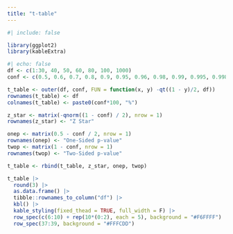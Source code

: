 ```yaml
---
title: "t-table"
---
```


```r
#| include: false

library(ggplot2)
library(kableExtra)
```


```r
#| echo: false
df <- c(1:30, 40, 50, 60, 80, 100, 1000)
conf <- c(0.5, 0.6, 0.7, 0.8, 0.9, 0.95, 0.96, 0.98, 0.99, 0.995, 0.998, 0.999)

t_table <- outer(df, conf, FUN = function(x, y) -qt((1 - y)/2, df))
rownames(t_table) <- df
colnames(t_table) <- paste0(conf*100, "%")

z_star <- matrix(-qnorm((1 - conf) / 2), nrow = 1)
rownames(z_star) <- "Z Star"

onep <- matrix(0.5 - conf / 2, nrow = 1)
rownames(onep) <- "One-Sided p-value"
twop <- matrix(1 - conf, nrow = 1)
rownames(twop) <- "Two-Sided p-value"

t_table <- rbind(t_table, z_star, onep, twop)

t_table |> 
  round(3) |> 
  as.data.frame() |>
  tibble::rownames_to_column("df") |>
  kbl() |>
  kable_styling(fixed_thead = TRUE, full_width = F) |>
  row_spec(c(6:10) + rep(10*(0:2), each = 5), background = "#F6FFFF") |>
  row_spec(37:39, background = "#FFFCDD")
```
